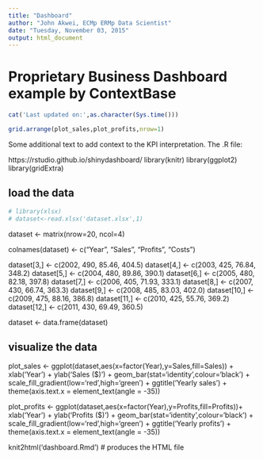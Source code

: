 ```yaml
---
title: "Dashboard"
author: "John Akwei, ECMp ERMp Data Scientist"
date: "Tuesday, November 03, 2015"
output: html_document
---
```


# Proprietary Business Dashboard example by ContextBase
```r
cat('Last updated on:',as.character(Sys.time()))
```

```r
grid.arrange(plot_sales,plot_profits,nrow=1)
```

Some additional text to add context to the KPI interpretation.
The .R file:

https://rstudio.github.io/shinydashboard/
library(knitr)
library(ggplot2)
library(gridExtra)

## load the data

```r
# library(xlsx)
# dataset<-read.xlsx('dataset.xlsx',1)
```

dataset <- matrix(nrow=20, ncol=4)

colnames(dataset) <- c("Year", "Sales", "Profits", "Costs")

dataset[3,] <- c(2002, 490, 85.46, 404.5)
dataset[4,] <- c(2003, 425, 76.84, 348.2)
dataset[5,] <- c(2004, 480, 89.86, 390.1)
dataset[6,] <- c(2005, 480, 82.18, 397.8)
dataset[7,] <- c(2006, 405, 71.93, 333.1)
dataset[8,] <- c(2007, 430, 66.74, 363.3)
dataset[9,] <- c(2008, 485, 83.03, 402.0)
dataset[10,] <- c(2009, 475, 88.16, 386.8)
dataset[11,] <- c(2010, 425,  55.76, 369.2)
dataset[12,] <- c(2011, 430,  69.49, 360.5)

dataset <- data.frame(dataset)

## visualize the data

plot_sales <- ggplot(dataset,aes(x=factor(Year),y=Sales,fill=Sales)) +
xlab('Year') + ylab('Sales ($)') +
geom_bar(stat='identity',colour='black') +
scale_fill_gradient(low='red',high='green') +
ggtitle('Yearly sales') +
theme(axis.text.x = element_text(angle = -35))
  
plot_profits <- ggplot(dataset,aes(x=factor(Year),y=Profits,fill=Profits))+
xlab('Year') + ylab('Profits ($)') +
geom_bar(stat='identity',colour='black') +
scale_fill_gradient(low='red',high='green') +
ggtitle('Yearly profits') +
theme(axis.text.x = element_text(angle = -35))

knit2html('dashboard.Rmd') # produces the HTML file